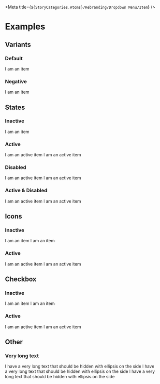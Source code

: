 
<Meta title={`${StoryCategories.Atoms}/Rebranding/Dropdown Menu/Item`} />

<DropdownMenuItemDocs />

# Examples

## Variants

### Default

<Canvas>
	<div class='flex justify-center'>
		<p-dropdown-menu-item>I am an item</p-dropdown-menu-item>
	</div>
</Canvas>

### Negative

<Canvas>
	<div class='flex justify-center'>
		<p-dropdown-menu-item variant='negative'>I am an item</p-dropdown-menu-item>
	</div>
</Canvas>

## States

### Inactive

<Canvas>
	<div class='flex justify-center'>
		<p-dropdown-menu-item>I am an item</p-dropdown-menu-item>
	</div>
</Canvas>

### Active

<Canvas>
	<div class='flex flex-col items-center gap-[1px]'>
		<p-dropdown-menu-item active>I am an active item</p-dropdown-menu-item>
		<p-dropdown-menu-item
			variant='negative'
			active
		>
			I am an active item
		</p-dropdown-menu-item>
	</div>
</Canvas>

### Disabled

<Canvas>
	<div class='flex flex-col items-center gap-[1px]'>
		<p-dropdown-menu-item disabled>I am an active item</p-dropdown-menu-item>
		<p-dropdown-menu-item
			variant='negative'
			disabled
		>
			I am an active item
		</p-dropdown-menu-item>
	</div>
</Canvas>

### Active & Disabled

<Canvas>
	<div class='flex flex-col items-center gap-[1px]'>
		<p-dropdown-menu-item
			active
			disabled
		>
			I am an active item
		</p-dropdown-menu-item>
		<p-dropdown-menu-item
			variant='negative'
			active
			disabled
		>
			I am an active item
		</p-dropdown-menu-item>
	</div>
</Canvas>

## Icons

### Inactive

<Canvas>
	<div class='flex flex-col items-center gap-[1px]'>
		<p-dropdown-menu-item icon='user'>I am an item</p-dropdown-menu-item>
		<p-dropdown-menu-item
			variant='negative'
			icon='wave'
		>
			I am an item
		</p-dropdown-menu-item>
	</div>
</Canvas>

### Active

<Canvas>
	<div class='flex flex-col items-center gap-[1px]'>
		<p-dropdown-menu-item
			icon='user'
			active
		>
			I am an active item
		</p-dropdown-menu-item>
		<p-dropdown-menu-item
			variant='negative'
			icon='wave'
			active
		>
			I am an active item
		</p-dropdown-menu-item>
	</div>
</Canvas>

## Checkbox

### Inactive

<Canvas>
	<div class='flex flex-col items-center gap-[1px]'>
		<p-dropdown-menu-item checkbox>I am an item</p-dropdown-menu-item>
		<p-dropdown-menu-item
			variant='negative'
			checkbox
		>
			I am an item
		</p-dropdown-menu-item>
	</div>
</Canvas>

### Active

<Canvas>
	<div class='flex flex-col items-center gap-[1px]'>
		<p-dropdown-menu-item
			checkbox
			active
		>
			I am an active item
		</p-dropdown-menu-item>
		<p-dropdown-menu-item
			variant='negative'
			checkbox
			active
		>
			I am an active item
		</p-dropdown-menu-item>
	</div>
</Canvas>

## Other

### Very long text

<Canvas>
	<div class='flex justify-center'>
		<p-dropdown-menu-item icon='negative'>
			I have a very long text that should be hidden with ellipsis on the side I
			have a very long text that should be hidden with ellipsis on the side I
			have a very long text that should be hidden with ellipsis on the side
		</p-dropdown-menu-item>
	</div>
</Canvas>
